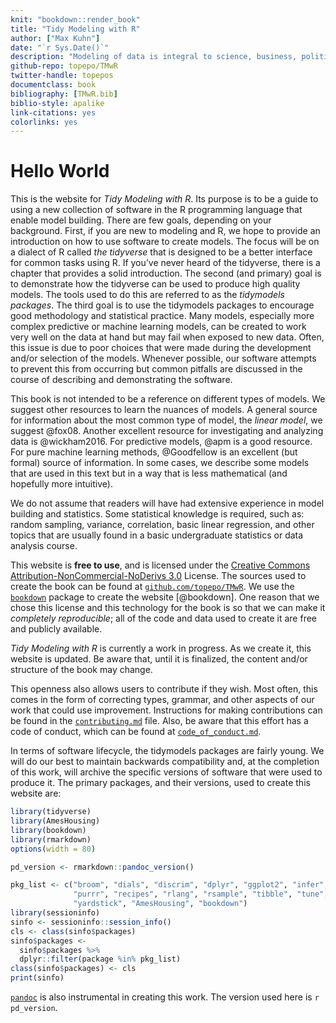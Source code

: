 ```yaml
---
knit: "bookdown::render_book"
title: "Tidy Modeling with R"
author: ["Max Kuhn"]
date: "`r Sys.Date()`"
description: "Modeling of data is integral to science, business, politics, and many other aspects of our lives. The goals of this book are to: introduce neophytes to models and the tidyverse, demonstrate the `tidymodels` packages, and to outline good practices for the phases of the modeling process."
github-repo: topepo/TMwR
twitter-handle: topepos
documentclass: book
bibliography: [TMwR.bib]
biblio-style: apalike
link-citations: yes
colorlinks: yes
---
```


# Hello World {-} 

This is the website for _Tidy Modeling with R_. Its purpose is to be a guide to using a new collection of software in the R programming language that enable model building. There are few goals, depending on your background. First, if you are new to modeling and R, we hope to provide an introduction on how to use software to create models. The focus will be on a dialect of R called _the tidyverse_ that is designed to be a better interface for common tasks using R. If you've never heard of the tidyverse, there is a chapter that provides a solid introduction. The second (and primary) goal is to demonstrate how the tidyverse can be used to produce high quality models. The tools used to do this are referred to as the _tidymodels packages_. The third goal is to use the tidymodels packages to encourage good methodology and statistical practice. Many models, especially more complex predictive or machine learning models, can be created to work very well on the data at hand but may fail when exposed to new data. Often, this issue is due to poor choices that were made during the development and/or selection of the models. Whenever possible, our software attempts to prevent this from occurring but common pitfalls are discussed in the course of describing and demonstrating the software. 

This book is not intended to be a reference on different types of models. We suggest other resources to learn the nuances of models. A general source for information about the most common type of model, the _linear model_, we suggest @fox08. Another excellent resource for investigating and analyzing data is @wickham2016. For predictive models, @apm is a good resource. For pure machine learning methods, @Goodfellow is an excellent (but formal) source of information.  In some cases, we describe some models that are used in this text but in a way that is less mathematical (and hopefully more intuitive). 

We do not assume that readers will have had extensive experience in model building and statistics. Some statistical knowledge is required, such as: random sampling, variance, correlation, basic linear regression, and other topics that are usually found in a basic undergraduate statistics or data analysis course. 

This website is __free to use__, and is licensed under the [Creative Commons Attribution-NonCommercial-NoDerivs 3.0](http://creativecommons.org/licenses/by-nc-nd/3.0/us/) License. The sources used to create the book can be found at [`github.com/topepo/TMwR`](https://github.com/topepo/TMwR). We use the [`bookdown`](https://bookdown.org/) package to create the website [@bookdown]. One reason that we chose this license and this technology for the book is so that we can make it _completely reproducible_; all of the code and data used to create it are free and publicly available. 

_Tidy Modeling with R_ is currently a work in progress. As we create it, this website is updated. Be aware that, until it is finalized, the content and/or structure of the book may change. 

This openness also allows users to contribute if they wish. Most often, this comes in the form of correcting types, grammar, and other aspects of our work that could use improvement. Instructions for making contributions can be found in the [`contributing.md`](https://github.com/topepo/TMwR/blob/master/contributing.md) file. Also, be aware that this effort has a code of conduct, which can be found at [`code_of_conduct.md`](https://github.com/topepo/TMwR/blob/master/code_of_conduct.md). 

In terms of software lifecycle, the tidymodels packages are fairly young. We will do our best to maintain backwards compatibility and, at the completion of this work, will archive the specific versions of software that were used to produce it. The primary packages, and their versions, used to create this website are:

```r
library(tidyverse)
library(AmesHousing)
library(bookdown)
library(rmarkdown)
options(width = 80)

pd_version <- rmarkdown::pandoc_version()
``` 

```r
pkg_list <- c("broom", "dials", "discrim", "dplyr", "ggplot2", "infer", "parsnip",
              "purrr", "recipes", "rlang", "rsample", "tibble", "tune", "workflows",
              "yardstick", "AmesHousing", "bookdown")
library(sessioninfo)
sinfo <- sessioninfo::session_info()
cls <- class(sinfo$packages)
sinfo$packages <- 
  sinfo$packages %>% 
  dplyr::filter(package %in% pkg_list)
class(sinfo$packages) <- cls
print(sinfo)
``` 

[`pandoc`](https://pandoc.org/) is also instrumental in creating this work. The version used here is `r pd_version`. 
